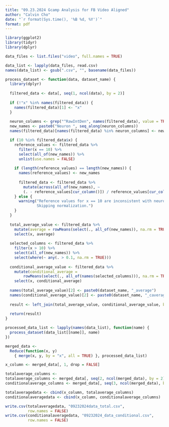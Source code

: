 ```yaml
---
title: "09.23.2024 Gcamp Analysis for FB Video Aligned"
author: "Calvin Cho"
date: "`r format(Sys.time(), '%B %d, %Y')`"
format: pdf
---
```


```r
library(ggplot2)
library(tidyr)
library(dplyr)
```

```r
data_files <- list.files("video", full.names = TRUE)

data_list <- lapply(data_files, read.csv)
names(data_list) <- gsub(".csv", "", basename(data_files))
```

```r
process_dataset <- function(data, dataset_name) {
  library(dplyr)
  
  filtered_data <- data[, seq(1, ncol(data), by = 2)]
  
  if (!"x" %in% names(filtered_data)) {
    names(filtered_data)[1] <- "x"
  }
  
  neuron_columns <- grep("^RawIntDen", names(filtered_data), value = TRUE)
  new_names <- paste0("Neuron ", seq_along(neuron_columns))
  names(filtered_data)[names(filtered_data) %in% neuron_columns] <- new_names

  if (10 %in% filtered_data$x) {
    reference_values <- filtered_data %>%
      filter(x == 10) %>%
      select(all_of(new_names)) %>%
      unlist(use.names = FALSE)
    
    if (length(reference_values) == length(new_names)) {
      names(reference_values) <- new_names
      
      filtered_data <- filtered_data %>%
        mutate(across(all_of(new_names), ~ 
        (. - reference_values[cur_column()]) / reference_values[cur_column()]))
    } else {
      warning("Reference values for x == 10 are inconsistent with neuron columns. 
              Skipping normalization.")
    }
  }
  
  total_average_value <- filtered_data %>%
    mutate(average = rowMeans(select(., all_of(new_names)), na.rm = TRUE)) %>%
    select(x, average)
  
  selected_columns <- filtered_data %>%
    filter(x > 10) %>%
    select(all_of(new_names)) %>%
    select(where(~ any(. > 0.1, na.rm = TRUE)))
  
  conditional_average_value <- filtered_data %>%
    mutate(conditional_average = 
        rowMeans(select(., all_of(names(selected_columns))), na.rm = TRUE)) %>%
    select(x, conditional_average)
  
  names(total_average_value)[2] <- paste0(dataset_name, "_average")
  names(conditional_average_value)[2] <- paste0(dataset_name, "_caverage")
  
  result <- left_join(total_average_value, conditional_average_value, by = "x")
  
  return(result)
}
```

```r
processed_data_list <- lapply(names(data_list), function(name) {
  process_dataset(data_list[[name]], name)
})
```

```r
merged_data <- 
  Reduce(function(x, y) 
    { merge(x, y, by = "x", all = TRUE) }, processed_data_list)
```

```r
x_column <- merged_data[, 1, drop = FALSE]

totalaverage_columns <-
totalaverage_columns <- merged_data[, seq(2, ncol(merged_data), by = 2)]
conditionalaverage_columns <- merged_data[, seq(3, ncol(merged_data), by = 2)]

totalaveragedata <- cbind(x_column, totalaverage_columns)
conditionalaveragedata <- cbind(x_column, conditionalaverage_columns)

write.csv(totalaveragedata, "09232024data_total.csv", 
          row.names = FALSE)
write.csv(conditionalaveragedata, "09232024_data_conditional.csv", 
          row.names = FALSE)
```
